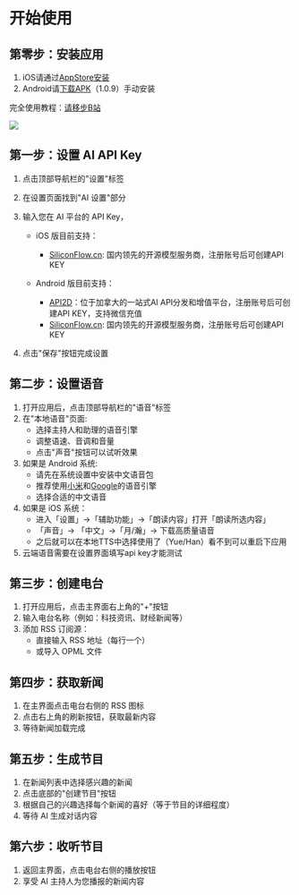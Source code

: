 # 开始使用

## 第零步：安装应用

1. iOS请通过[AppStore安装](https://apps.apple.com/app/id6739451274)
1. Android请[下载APK](https://the7.ft07.com/Maidio/maidio-byok-1.0.9-b29.apk)（1.0.9）手动安装

完全使用教程：[请移步B站](https://www.bilibili.com/video/BV1XFrjYGEh4)

[![](../../../image/20250108130934.png)](https://www.bilibili.com/video/BV1XFrjYGEh4)

## 第一步：设置 AI API Key

1. 点击顶部导航栏的"设置"标签
2. 在设置页面找到"AI 设置"部分
3. 输入您在 AI 平台的 API Key，
   - iOS 版目前支持：
      - [SiliconFlow.cn](https://cloud.siliconflow.cn/i/GKAoff2O): 国内领先的开源模型服务商，注册账号后可创建API KEY
   
   - Android 版目前支持：
      - [API2D](https://api2d.com/r/186008)：位于加拿大的一站式AI API分发和增值平台，注册账号后可创建API KEY，支持微信充值
      - [SiliconFlow.cn](https://cloud.siliconflow.cn/i/GKAoff2O): 国内领先的开源模型服务商，注册账号后可创建API KEY

4. 点击"保存"按钮完成设置


## 第二步：设置语音

1. 打开应用后，点击顶部导航栏的"语音"标签
2. 在"本地语音"页面:
   - 选择主持人和助理的语音引擎
   - 调整语速、音调和音量
   - 点击"声音"按钮可以试听效果
3. 如果是 Android 系统:
   - 请先在系统设置中安装中文语音包
   - 推荐使用[小米](https://www.52pojie.cn/thread-1683594-1-1.html)和[Google](https://play.google.com/store/apps/details?id=com.google.android.voiceservices)的语音引擎
   - 选择合适的中文语音
4. 如果是 iOS 系统：
   - 进入「设置」→「辅助功能」→「朗读内容」打开「朗读所选内容」
   - 「声音」→ 「中文」→「月/瀚」→ 下载高质量语音
   - 之后就可以在本地TTS中选择使用了（Yue/Han）看不到可以重启下应用
5. 云端语音需要在设置界面填写api key才能测试


## 第三步：创建电台

1. 打开应用后，点击主界面右上角的"+"按钮
2. 输入电台名称（例如：科技资讯、财经新闻等）
3. 添加 RSS 订阅源：
   - 直接输入 RSS 地址（每行一个）
   - 或导入 OPML 文件

## 第四步：获取新闻

1. 在主界面点击电台右侧的 RSS 图标
2. 点击右上角的刷新按钮，获取最新内容
3. 等待新闻加载完成

## 第五步：生成节目

1. 在新闻列表中选择感兴趣的新闻
2. 点击底部的"创建节目"按钮
3. 根据自己的兴趣选择每个新闻的喜好（等于节目的详细程度）
4. 等待 AI 生成对话内容

## 第六步：收听节目

1. 返回主界面，点击电台右侧的播放按钮
2. 享受 AI 主持人为您播报的新闻内容 